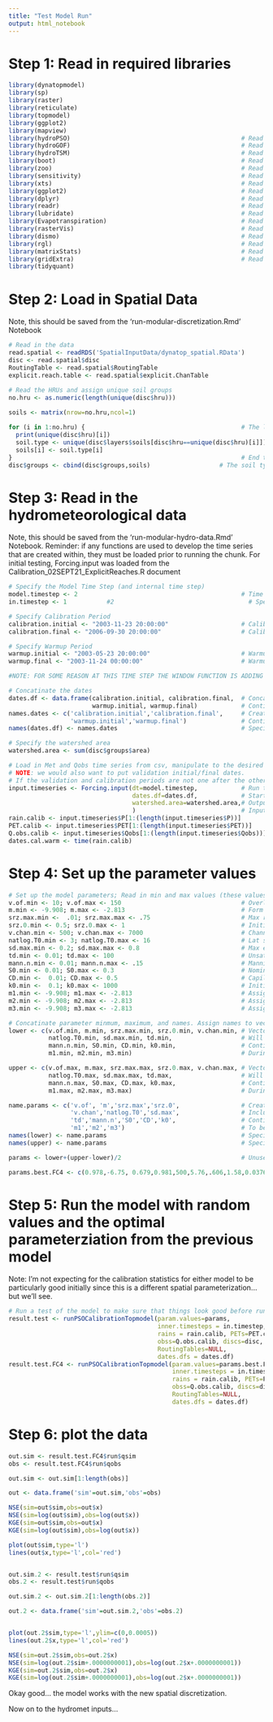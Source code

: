 ```yaml
---
title: "Test Model Run"
output: html_notebook
---
```


# Step 1: Read in required libraries

```r
library(dynatopmodel)
library(sp)
library(raster)
library(reticulate)
library(topmodel)
library(ggplot2)
library(mapview)
library(hydroPSO)                                               # Read in hydroPSO algorithm
library(hydroGOF)                                               # Read in hydroGOF package (goodness of fit)
library(hydroTSM)                                               # Read in hydroTSM package
library(boot)                                                   # Read in boot package
library(zoo)                                                    # Read in zoo package for time series analysis 
library(sensitivity)                                            # Read in the sensitivity analysis package
library(xts)                                                    # Read in the xts package also for time series 
library(ggplot2)                                                # Read in ggplot2 package for figure 
library(dplyr)                                                  # Read in dplyr package
library(readr)                                                  # Read in read r package
library(lubridate)                                              # Read in lubridate for date manipulation
library(Evapotranspiration)                                     # Read in the Evapotranspiration packahge 
library(rasterVis)                                              # Read in the rasterVis package for raster 
library(dismo)                                                  # Read in dismo package for k fold cross
library(rgl)                                                    # Read in the rgl package for 3D scatter plots
library(matrixStats)                                            # Read in the library for matrixStats
library(gridExtra)                                              # Read in the gridExtra package for GGPLOT2
library(tidyquant)

```

# Step 2: Load in Spatial Data 
Note, this should be saved from the 'run-modular-discretization.Rmd' Notebook 

```r
# Read in the data 
read.spatial <- readRDS('SpatialInputData/dynatop_spatial.RData')
disc <- read.spatial$disc                                      
RoutingTable <- read.spatial$RoutingTable                      
explicit.reach.table <- read.spatial$explicit.ChanTable         

# Read the HRUs and assign unique soil groups  
no.hru <- as.numeric(length(unique(disc$hru)))                  
 
soils <- matrix(nrow=no.hru,ncol=1)                                        # Initialize the soils 

for (i in 1:no.hru) {                                           # The loop will output the soil type 
  print(unique(disc$hru)[i])
  soil.type <- unique(disc$layers$soils[disc$hru==unique(disc$hru)[i]])                   # Identifies the soil type for a corresponding HRU
  soils[i] <- soil.type[i]                                                                          
}                                                               # End the loop
disc$groups <- cbind(disc$groups,soils)                   # The soil type is bound to the groups layer

```

# Step 3: Read in the hydrometeorological data 
Note, this should be saved from the 'run-modular-hydro-data.Rmd' Notebook. 
Reminder: if any functions are used to develop the time series that are created within, they must be loaded prior to running the chunk. For initial testing, Forcing.input was loaded from the Calibration_02SEPT21_ExplicitReaches.R document

```r
# Specify the Model Time Step (and internal time step)
model.timestep <- 2                                             # Time step of the model (in Hours)
in.timestep <- 1           #2                                     # Specify the number of internal time steps (unitless) - this is for the internal loop to calculate the baseflow

# Specify Calibration Period
calibration.initial <- "2003-11-23 20:00:00"                    # Calibration start       # 
calibration.final <- "2006-09-30 20:00:00"                      # Calibration end         # 

# Specify Warmup Period
warmup.initial <- "2003-05-23 20:00:00"                         # Warmup start            #  
warmup.final <- "2003-11-24 00:00:00"                           # Warmup end              # 

#NOTE: FOR SOME REASON AT THIS TIME STEP THE WINDOW FUNCTION IS ADDING TWO TIME STEPS 

# Concatinate the dates
dates.df <- data.frame(calibration.initial, calibration.final,  # Concatinate the dates into a df 
                       warmup.initial, warmup.final)            # Continued
names.dates <- c('calibration.initial','calibration.final',     # Create names for the df
                 'warmup.initial','warmup.final')               # Continued
names(dates.df) <- names.dates                                  # Specify the date names 

# Specify the watershed area
watershed.area <- sum(disc$groups$area)                                     # Specify the watershed area (m^2) for Falling Rock

# Load in Met and Qobs time series from csv, manipulate to the desired time step, and write the function output to variables
# NOTE: we would also want to put validation initial/final dates.
# If the validation and calibration periods are not one after the other, need a second warm up period. 
input.timeseries <- Forcing.input(dt=model.timestep,            # Run the forcing input function
                                  dates.df=dates.df,            # Start and end dates and watershed area
                                  watershed.area=watershed.area,# Output is a list of three zoo objects for the rain, PET, and Qobs time series
                                  )                             # Input
rain.calib <- input.timeseries$P[1:(length(input.timeseries$P))]                     # Writing the P TS to a variable
PET.calib <- input.timeseries$PET[1:(length(input.timeseries$PET))]                  # Writing the PET TS to a variable
Q.obs.calib <- input.timeseries$Qobs[1:(length(input.timeseries$Qobs))]              # Writing the Qobs TS to a variable
dates.cal.warm <- time(rain.calib)  
```

# Step 4: Set up the parameter values 
```r

# Set up the model parameters; Read in min and max values (these values should be based on the literature).
v.of.min <- 10; v.of.max <- 150                                 # Overland flow velocity (m/hr) min and max
m.min <- -9.908; m.max <- -2.813                                # Form of exponential decline in conductivity (m) min and max
srz.max.min <-  .01; srz.max.max <- .75                         # Max root zone storage (m) min and max
srz.0.min <- 0.5; srz.0.max <- 1                                # Initial root zone storage (fraction) min and max
v.chan.min <- 500; v.chan.max <- 7000                           # Channel routing velocity (m/hr) min and max
natlog.T0.min <- 3; natlog.T0.max <- 16                         # Lat saturated transmissivity (m^2/hr) min and max
sd.max.min <- 0.2; sd.max.max <- 0.8                            # Max effective deficit of sat zone (m) min and max
td.min <- 0.01; td.max <- 100                                   # Unsat zone time delay (hr/m) min and max
mann.n.min <- 0.01; mann.n.max <- .15                           # Manning's (unitless) n min and max
S0.min <- 0.01; S0.max <- 0.3                                   # Nominal slope (fraction) min and max
CD.min <-  0.01; CD.max <- 0.5                                  # Capilary drive (unused) min and max
k0.min <-  0.1; k0.max <- 1000                                  # Initial saturated hydraulic conductivity (m/hr; unused) min and max
m1.min <- -9.908; m1.max <- -2.813                              # Assign range for the first m     
m2.min <- -9.908; m2.max <- -2.813                              # Assign range for the second m
m3.min <- -9.908; m3.max <- -2.813                              # Assign range for the third m 

# Concatinate parameter minmum, maximum, and names. Assign names to vectors
lower <- c(v.of.min, m.min, srz.max.min, srz.0.min, v.chan.min, # Vector of lower parametr values
           natlog.T0.min, sd.max.min, td.min,                   # Will be used to generate parameter sets 
           mann.n.min, S0.min, CD.min, k0.min,                  # Continued
           m1.min, m2.min, m3.min)                              # During calibration

upper <- c(v.of.max, m.max, srz.max.max, srz.0.max, v.chan.max, # Vector of upper parameter values
           natlog.T0.max, sd.max.max, td.max,                   # Will be used to generate parmeter sets 
           mann.n.max, S0.max, CD.max, k0.max,                  # Continued 
           m1.max, m2.max, m3.max)                              # During Calibration 

name.params <- c('v.of', 'm','srz.max','srz.0',                 # Create names of all parameters
                 'v.chan','natlog.T0','sd.max',                 # Included in Dynatopmodel
                 'td','mann.n','S0','CD','k0',                  # Continued
                 'm1','m2','m3')                                # To be implemented within the uncertainty and calibration
names(lower) <- name.params                                     # Specify names of columns for the lower part of the parameter space
names(upper) <- name.params                                     # Specify names of columns for the upper part of the parameter space

params <- lower+(upper-lower)/2                                 # Unused - but for a test run of the model

params.best.FC4 <- c(0.978,-6.75, 0.679,0.981,500,5.76,.606,1.58,0.0376,.181,.136,.0693,-9.91,-3.22,-2.81)

```

# Step 5: Run the model with random values and the optimal parameterziation from the previous model

Note: I'm not expecting for the calibration statistics for either model to be particularly good initially since this is a different spatial parameterization... but we'll see. 

```r
# Run a test of the model to make sure that things look good before running the PSO calibration 
result.test <- runPSOCalibrationTopmodel(param.values=params,                      # TEST - Run the model with the optimal parameter set
                                         inner.timesteps = in.timestep,            # input the inner.timesteps
                                         rains = rain.calib, PETs=PET.calib,       # All forcing components are the same
                                         obss=Q.obs.calib, discs=disc,          # Spatial information comes from the dynatop spatial function
                                         RoutingTables=NULL,                       # See above
                                         dates.dfs = dates.df)                     # Calibration end date input
result.test.FC4 <- runPSOCalibrationTopmodel(param.values=params.best.FC4,                      # TEST - Run the model with the optimal parameter set
                                             inner.timesteps = in.timestep,            # input the inner.timesteps
                                             rains = rain.calib, PETs=PET.calib,       # All forcing components are the same
                                             obss=Q.obs.calib, discs=disc,          # Spatial information comes from the dynatop spatial function
                                             RoutingTables=NULL,                       # See above
                                             dates.dfs = dates.df)                     # Calibration end date input

```

# Step 6: plot the data 

```r
out.sim <- result.test.FC4$run$qsim
obs <- result.test.FC4$run$qobs

out.sim <- out.sim[1:length(obs)]

out <- data.frame('sim'=out.sim,'obs'=obs)

NSE(sim=out$sim,obs=out$x)
NSE(sim=log(out$sim),obs=log(out$x))
KGE(sim=out$sim,obs=out$x)
KGE(sim=log(out$sim),obs=log(out$x))

plot(out$sim,type='l') 
lines(out$x,type='l',col='red')


out.sim.2 <- result.test$run$qsim
obs.2 <- result.test$run$qobs

out.sim.2 <- out.sim.2[1:length(obs.2)]

out.2 <- data.frame('sim'=out.sim.2,'obs'=obs.2)


plot(out.2$sim,type='l',ylim=c(0,0.0005)) 
lines(out.2$x,type='l',col='red')

NSE(sim=out.2$sim,obs=out.2$x)
NSE(sim=log(out.2$sim+.0000000001),obs=log(out.2$x+.0000000001))
KGE(sim=out.2$sim,obs=out.2$x)
KGE(sim=log(out.2$sim+.0000000001),obs=log(out.2$x+.0000000001))

```
Okay good... the model works with the new spatial discretization. 

Now on to the hydromet inputs... 

